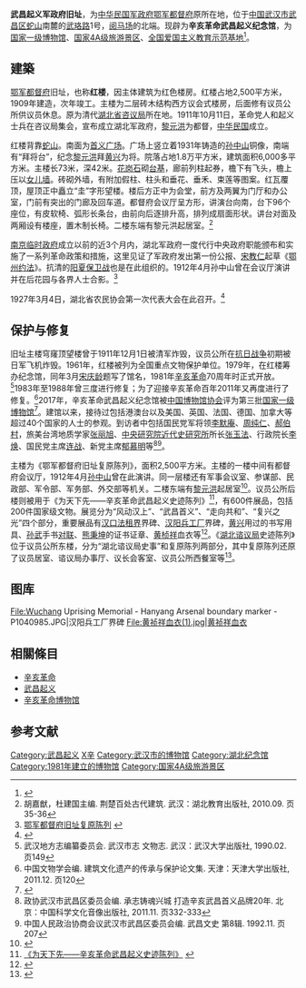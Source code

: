 {{redirect|辛亥革命武昌起义纪念馆|2011年落成的一座亦以[[辛亥革命|辛亥革命]]为主题的博物馆|辛亥革命博物馆}}


{{文物保护单位
| 级别 = 全国
| 图片 = [[File:WuchangUprising.jpg|220px]]
| 名称 = 武昌起义军政府旧址
| 编号 = 1-7
| 分类 = 近现代重要史迹及代表性建筑
| 时代 = 1911年
| 所在 = [[湖北省|湖北省]][[武汉市|武汉市]][[武昌区|武昌区]]
| 登录 = 1961年
| Cat = 湖北全国重点文物保护单位
}}
{{Infobox Museum
 |name          = 辛亥革命武昌起义纪念馆
 |image         = Revolution of 1911 Museum.jpg
 |imagesize     = 300px
 |caption       = 
 |map_type      = 
 |map_caption   = 
 |coordinates   = {{Coord|30|32|29.42|N|114|18|24.83|E|display=inline,title}}
 |established   = 1981年10月10日
 |location      = {{CHN}}[[湖北省|湖北省]][[武汉市|武汉市]][[武昌区|武昌区]][[武珞路|武珞路]]1号
 |type          =  历史博物馆
 |visitors      = 
 |director      = 
 |curator       = 
 |publictransit = 
 |website       = http://www.1911museum.com/
}}

'''武昌起义军政府旧址'''，为[[中华民国军政府鄂军都督府|中华民国军政府鄂军都督府]]原所在地，位于[[中国|中国]][[武汉市|武汉市]][[武昌区|武昌区]][[蛇山|蛇山]]南麓的[[武珞路|武珞路]]1号，[[阅马场|阅马场]]的北端。现辟为'''辛亥革命武昌起义纪念馆'''，为[[国家一级博物馆|国家一级博物馆]]、[[国家4A级旅游景区|国家4A级旅游景区]]、[[全国爱国主义教育示范基地|全国爱国主义教育示范基地]]<ref>{{Cite web|url =http://www.1911museum.com/summarize.html?PNo=introduce&No=introduce|title =本馆简介|author =|date =|publisher =辛亥革命武昌起义纪念馆|language =|accessdate =2017-05-30|quote =|deadurl =yes|archiveurl =https://web.archive.org/web/20170930175825/http://www.1911museum.com/summarize.html?PNo=introduce&No=introduce|archivedate =2017-09-30}}</ref>。

==建築==
[[鄂军都督府|鄂军都督府]]旧址，也称'''红楼'''，因主体建筑为红色楼房。红楼占地2,500平方米，1909年建造，次年竣工。主楼为二层砖木结构西方议会式楼房，后面修有议员公所供议员休息。原为清代[[湖北省咨议局|湖北省咨议局]]所在地。1911年10月11日，革命党人和起义士兵在咨议局集会，宣布成立湖北军政府，[[黎元洪|黎元洪]]为都督，[[中华民国|中华民国]]成立。

红楼背靠[[蛇山|蛇山]]。南面为[[首义广场|首义广场]]。广场上竖立着1931年铸造的[[孙中山|孙中山]]铜像，南端有“拜将台”，纪念[[黎元洪|黎元洪]]拜[[黄兴|黄兴]]为将。院落占地1.8万平方米，建筑面积6,000多平方米。主楼长73米，深42米。[[花岗石|花岗石]]砌[[台基|台基]]，廊前列柱起券，檐下有飞头，檐上压以[[女儿墙|女儿墙]]。砖砌外墙，有附加假柱、柱头和垂花、垂禾、束莲等图案。红瓦覆顶，屋顶正中矗立“圭”字形望楼。楼后方正中为会堂，前方及两翼为门厅和办公室，门前有突出的门廊及回车道。都督府会议厅呈方形，讲演台向南，台下96个座位，有皮软椅、弧形长条台，由前向后逐排升高，排列成扇面形状。讲台对面及两厢设有楼座，置木制长椅。二楼东端有黎元洪起居室。<ref>胡嘉猷，杜建国主编. 荆楚百处古代建筑. 武汉：湖北教育出版社, 2010.09. 页35-36</ref>

[[南京临时政府|南京临时政府]]成立以前的近3个月内，湖北军政府一度代行中央政府职能颁布和实施了一系列革命政策和措施，这里见证了军政府发出第一份公报、[[宋教仁|宋教仁]]起草《[[鄂州约法|鄂州约法]]》。抗清的[[阳夏保卫战|阳夏保卫战]]也是在此组织的。1912年4月孙中山曾在会议厅演讲并在后花园与各界人士合影。<ref>[http://www.1911museum.com/summarize.html?PNo=clzl&No=clzl 鄂军都督府旧址复原陈列] {{Wayback|url=http://www.1911museum.com/summarize.html?PNo=clzl&No=clzl |date=20170912191753 }}</ref>

1927年3月4日，湖北省农民协会第一次代表大会在此召开。<ref>{{Cite news |url=http://www.zgdazxw.com.cn/culture/2018-06/27/content_239623.htm |title=红旗卷起农奴戟——湖北省农民协会第一次代表大会纪略 |date=2018-06-27 |work=中国档案报 |via=中国档案资讯网 |accessdate=2020-09-23 |archive-date=2020-08-07 |archive-url=https://web.archive.org/web/20200807000256/http://www.zgdazxw.com.cn/culture/2018-06/27/content_239623.htm |dead-url=no }}</ref>

==保护与修复==
旧址主楼穹窿顶望楼曾于1911年12月1日被清军炸毁，议员公所在[[抗日战争|抗日战争]]初期被日军飞机炸毁。1961年，红楼被列为全国重点文物保护单位。1979年，在红楼筹办纪念馆，同年3月[[宋庆龄|宋庆龄]]题写了馆名，1981年[[辛亥革命|辛亥革命]]70周年时正式开放。<ref>武汉地方志编纂委员会. 武汉市志 文物志. 武汉：武汉大学出版社, 1990.02. 页149</ref>1983年至1988年曾三度进行修复；为了迎接辛亥革命百年2011年又再度进行了修复。<ref>中国文物学会编. 建筑文化遗产的传承与保护论文集. 天津：天津大学出版社, 2011.12. 页120</ref>2017年，辛亥革命武昌起义纪念馆被[[中国博物馆协会|中国博物馆协会]]评为第三批[[国家一级博物馆|国家一级博物馆]]<ref>{{Cite web |url = http://www.chinamuseum.org.cn/a/xiehuigonggao/20170120/9351.html |title = 关于发布第三批国家一级博物馆名单的通知 |author =  |date = 2017-01-20 |publisher = 中国博物馆协会 |language =  |accessdate =  |quote =  |archive-date = 2017-07-15 |archive-url = https://web.archive.org/web/20170715025533/http://www.chinamuseum.org.cn/a/xiehuigonggao/20170120/9351.html |dead-url = no }}</ref>。建馆以来，接待过包括港澳台以及美国、英国、法国、德国、加拿大等超过40个国家的人士的参观。到访者中包括国民党军将领[[李默庵|李默庵]]、[[周纯仁|周纯仁]]、[[郝伯村|郝伯村]]，旅美台湾地质学家[[张丽旭|张丽旭]]、[[中央研究院近代史研究所|中央研究院近代史研究所]]所长[[张玉法|张玉法]]、行政院长[[李焕|李焕]]、国民党主席[[连战|连战]]、新党主席[[郁慕明|郁慕明]]等<ref>政协武汉市武昌区委员会编. 承志铸魂兴城 打造辛亥武昌首义品牌20年. 北京：中国科学文化音像出版社, 2011.11. 页332-333</ref><ref>中国人民政治协商会议武汉市武昌区委员会编. 武昌文史 第8辑. 1992.11. 页207</ref>。

主楼为《鄂军都督府旧址复原陈列》，面积2,500平方米。主楼的一楼中间有都督府会议厅，1912年4月[[孙中山|孙中山]]曾在此演讲。同一层楼还有军事会议室、参谋部、民政部、军令部、军务部、外交部等机关。二楼东端有[[黎元洪|黎元洪]]起居室<ref>{{Cite web|url =http://www.1911museum.com/summarize.html?PNo=clzl&No=clzl|title =鄂军都督府旧址复原陈列|author =|date =|publisher =辛亥革命武昌起义纪念馆|language =|accessdate =2017-05-30|quote =|deadurl =yes|archiveurl =https://web.archive.org/web/20170912191753/http://www.1911museum.com/summarize.html?PNo=clzl&No=clzl|archivedate =2017-09-12}}</ref>。议员公所后楼则被用于《为天下先——辛亥革命武昌起义史迹陈列》<ref>[http://www.1911museum.com/summarize.html?PNo=clzl&No=clzl 《为天下先——辛亥革命武昌起义史迹陈列》] {{Wayback|url=http://www.1911museum.com/summarize.html?PNo=clzl&No=clzl |date=20170912191753 }}</ref>，有600件展品，包括200件国家级文物。展览分为“风动汉上”、“武昌首义”、“走向共和”、“复兴之光”四个部分，重要展品有[[汉口法租界|汉口法租界]]界碑、[[汉阳兵工厂|汉阳兵工厂]]界碑，[[黄兴|黄兴]]用过的书写用具、[[孫武_(民國)|孙武]]手书[[对联|对联]]、[[熊秉坤|熊秉坤]]的证书证章、[[黄桢祥|黄桢祥]]血衣等<ref>{{Cite web|url =http://www.1911museum.com/summarize.html?PNo=clzl&No=clzl|title =为天下先——辛亥革命武昌起义史迹陈列|author =|date =|publisher =辛亥革命武昌起义纪念馆|language =|accessdate =2017-05-30|quote =|deadurl =yes|archiveurl =https://web.archive.org/web/20170912191753/http://www.1911museum.com/summarize.html?PNo=clzl&No=clzl|archivedate =2017-09-12}}</ref>。《[[湖北谘议局|湖北谘议局]]史迹陈列》位于议员公所东楼，分为“湖北谘议局史事”和复原陈列两部分，其中复原陈列还原了议员居室、谘议局办事厅、议长会客室、议员公所西餐室等<ref>{{Cite web|url =http://www.1911museum.com/summarize.html?PNo=clzl&No=clzl|title =湖北咨议局史迹陈列|author =|date =|publisher =辛亥革命武昌起义纪念馆|language =|accessdate =2017-05-30|quote =|deadurl =yes|archiveurl =https://web.archive.org/web/20170912191753/http://www.1911museum.com/summarize.html?PNo=clzl&No=clzl|archivedate =2017-09-12}}</ref>。

== 图库 ==
<gallery widths="200" heights="200">
File:Wuchang Uprising Memorial - Hanyang Arsenal boundary marker - P1040985.JPG|汉阳兵工厂界碑
File:黄祯祥血衣(1).jpg|黄祯祥血衣
</gallery>

==相關條目==
{{commonscat|Wuchang Uprising Memorial}}
*[[辛亥革命|辛亥革命]]
*[[武昌起义|武昌起义]]
*[[辛亥革命博物馆|辛亥革命博物馆]]

==参考文献==
{{reflist}}

{{湖北全国重点文物保护单位}}
{{中国国家一级博物馆}}
{{湖北省全国爱国主义教育示范基地}}
[[Category:武昌起义|Category:武昌起义]]
[[Category:武汉近代建筑|X辛]]
[[Category:武汉市的博物馆|Category:武汉市的博物馆]]
[[Category:湖北纪念馆|Category:湖北纪念馆]]
[[Category:1981年建立的博物馆|Category:1981年建立的博物馆]]
[[Category:国家4A级旅游景区|Category:国家4A级旅游景区]]